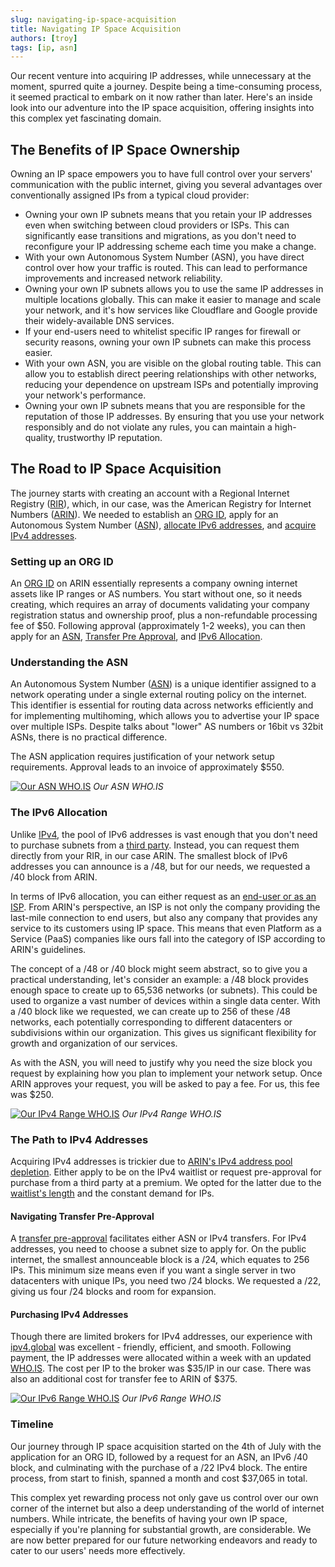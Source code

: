 ```yaml
---
slug: navigating-ip-space-acquisition
title: Navigating IP Space Acquisition
authors: [troy]
tags: [ip, asn]
---
```


Our recent venture into acquiring IP addresses, while unnecessary at the moment, spurred quite a journey. Despite being a time-consuming process, it seemed practical to embark on it now rather than later. Here's an inside look into our adventure into the IP space acquisition, offering insights into this complex yet fascinating domain.

<!-- truncate -->

## The Benefits of IP Space Ownership

Owning an IP space empowers you to have full control over your servers' communication with the public internet, giving you several advantages over conventionally assigned IPs from a typical cloud provider:

- Owning your own IP subnets means that you retain your IP addresses even when switching between cloud providers or ISPs. This can significantly ease transitions and migrations, as you don't need to reconfigure your IP addressing scheme each time you make a change.
- With your own Autonomous System Number (ASN), you have direct control over how your traffic is routed. This can lead to performance improvements and increased network reliability.
- Owning your own IP subnets allows you to use the same IP addresses in multiple locations globally. This can make it easier to manage and scale your network, and it's how services like Cloudflare and Google provide their widely-available DNS services.
- If your end-users need to whitelist specific IP ranges for firewall or security reasons, owning your own IP subnets can make this process easier.
- With your own ASN, you are visible on the global routing table. This can allow you to establish direct peering relationships with other networks, reducing your dependence on upstream ISPs and potentially improving your network's performance.
- Owning your own IP subnets means that you are responsible for the reputation of those IP addresses. By ensuring that you use your network responsibly and do not violate any rules, you can maintain a high-quality, trustworthy IP reputation.

## The Road to IP Space Acquisition

The journey starts with creating an account with a Regional Internet Registry ([RIR](https://en.wikipedia.org/wiki/Regional_Internet_registry)), which, in our case, was the American Registry for Internet Numbers ([ARIN](https://www.arin.net/)). We needed to establish an [ORG ID](https://www.arin.net/resources/guide/account/records/org/), apply for an Autonomous System Number ([ASN](https://www.arin.net/resources/guide/asn/)), [allocate IPv6 addresses](https://www.arin.net/resources/guide/ipv6/first_request/), and [acquire IPv4 addresses](https://www.arin.net/resources/registry/transfers/preapproval/).

### Setting up an ORG ID

An [ORG ID](https://www.arin.net/resources/guide/account/records/org/) on ARIN essentially represents a company owning internet assets like IP ranges or AS numbers. You start without one, so it needs creating, which requires an array of documents validating your company registration status and ownership proof, plus a non-refundable processing fee of $50. Following approval (approximately 1-2 weeks), you can then apply for an [ASN](https://www.arin.net/resources/guide/asn/), [Transfer Pre Approval](https://www.arin.net/resources/registry/transfers/preapproval/), and [IPv6 Allocation](https://www.arin.net/resources/guide/ipv6/first_request/).

### Understanding the ASN

An Autonomous System Number ([ASN](https://www.arin.net/resources/guide/asn/)) is a unique identifier assigned to a network operating under a single external routing policy on the internet. This identifier is essential for routing data across networks efficiently and for implementing multihoming, which allows you to advertise your IP space over multiple ISPs. Despite talks about "lower" AS numbers or 16bit vs 32bit ASNs, there is no practical difference.

The ASN application requires justification of your network setup requirements. Approval leads to an invoice of approximately $550.

[![Our ASN WHO.IS](./ASN1.webp)](https://dnschecker.org/asn-whois-lookup.php?query=AS17337)
_Our ASN WHO.IS_

### The IPv6 Allocation

Unlike [IPv4](https://www.arin.net/resources/guide/ipv4/waiting_list/), the pool of IPv6 addresses is vast enough that you don't need to purchase subnets from a [third party](https://ipv4.global). Instead, you can request them directly from your RIR, in our case ARIN. The smallest block of IPv6 addresses you can announce is a /48, but for our needs, we requested a /40 block from ARIN.

In terms of IPv6 allocation, you can either request as an [end-user or as an ISP](https://www.arin.net/blog/2023/02/28/ISP-or-end-user). From ARIN's perspective, an ISP is not only the company providing the last-mile connection to end users, but also any company that provides any service to its customers using IP space. This means that even Platform as a Service (PaaS) companies like ours fall into the category of ISP according to ARIN's guidelines.

The concept of a /48 or /40 block might seem abstract, so to give you a practical understanding, let's consider an example: a /48 block provides enough space to create up to 65,536 networks (or subnets). This could be used to organize a vast number of devices within a single data center. With a /40 block like we requested, we can create up to 256 of these /48 networks, each potentially corresponding to different datacenters or subdivisions within our organization. This gives us significant flexibility for growth and organization of our services.

As with the ASN, you will need to justify why you need the size block you request by explaining how you plan to implement your network setup. Once ARIN approves your request, you will be asked to pay a fee. For us, this fee was $250.

[![Our IPv4 Range WHO.IS](./ASN2.webp)](https://dnschecker.org/ip-whois-lookup.php?query=2602%3AFA51%3A%3A)
_Our IPv4 Range WHO.IS_

### The Path to IPv4 Addresses

Acquiring IPv4 addresses is trickier due to [ARIN's IPv4 address pool depletion](https://www.arin.net/vault/resources/request/ipv4_depletion.html). Either apply to be on the IPv4 waitlist or request pre-approval for purchase from a third party at a premium. We opted for the latter due to the [waitlist's length](https://www.arin.net/resources/guide/ipv4/waiting_list/) and the constant demand for IPs.

#### Navigating Transfer Pre-Approval

A [transfer pre-approval](https://www.arin.net/resources/registry/transfers/preapproval/) facilitates either ASN or IPv4 transfers. For IPv4 addresses, you need to choose a subnet size to apply for. On the public internet, the smallest announceable block is a /24, which equates to 256 IPs. This minimum size means even if you want a single server in two datacenters with unique IPs, you need two /24 blocks. We requested a /22, giving us four /24 blocks and room for expansion.

#### Purchasing IPv4 Addresses

Though there are limited brokers for IPv4 addresses, our experience with [ipv4.global](https://ipv4.global) was excellent - friendly, efficient, and smooth. Following payment, the IP addresses were allocated within a week with an updated [WHO.IS](https://dnschecker.org/ip-whois-lookup.php?query=198.200.12.0). The cost per IP to the broker was $35/IP in our case. There was also an additional cost for transfer fee to ARIN of $375.

[![Our IPv6 Range WHO.IS](./ASN3.webp)](https://dnschecker.org/ip-whois-lookup.php?query=198.200.12.0)
_Our IPv6 Range WHO.IS_

### Timeline

Our journey through IP space acquisition started on the 4th of July with the application for an ORG ID, followed by a request for an ASN, an IPv6 /40 block, and culminating with the purchase of a /22 IPv4 block. The entire process, from start to finish, spanned a month and cost $37,065 in total.

This complex yet rewarding process not only gave us control over our own corner of the internet but also a deep understanding of the world of internet numbers. While intricate, the benefits of having your own IP space, especially if you're planning for substantial growth, are considerable. We are now better prepared for our future networking endeavors and ready to cater to our users' needs more effectively.
